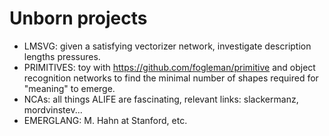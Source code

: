 # Unborn projects

- LMSVG: given a satisfying vectorizer network, investigate description lengths pressures.
- PRIMITIVES: toy with https://github.com/fogleman/primitive and object recognition networks to find the minimal number of shapes required for "meaning" to emerge.
- NCAs: all things ALIFE are fascinating, relevant links: slackermanz, mordvinstev...
- EMERGLANG: M. Hahn at Stanford, etc.
